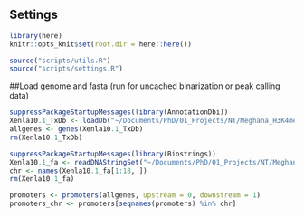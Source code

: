 ## Settings
```r
library(here)
knitr::opts_knit$set(root.dir = here::here())
```
```r
source("scripts/utils.R")
source("scripts/settings.R")
```

##Load genome and fasta (run for uncached binarization or peak calling data)
```r
suppressPackageStartupMessages(library(AnnotationDbi))
Xenla10.1_TxDb <- loadDb("~/Documents/PhD/01_Projects/NT/Meghana_H3K4me3/NGS_data_sorted/Genome_Xl10.1/Xenla10.1.sqlite")
allgenes <- genes(Xenla10.1_TxDb)
rm(Xenla10.1_TxDb)

suppressPackageStartupMessages(library(Biostrings))
Xenla10.1_fa <- readDNAStringSet("~/Documents/PhD/01_Projects/NT/Meghana_H3K4me3/NGS_data_sorted/Genome_Xl10.1/XENLA_10.1_genome.fa", "fasta")
chr <- names(Xenla10.1_fa[1:18, ])
rm(Xenla10.1_fa)

promoters <- promoters(allgenes, upstream = 0, downstream = 1)
promoters_chr <- promoters[seqnames(promoters) %in% chr]
```